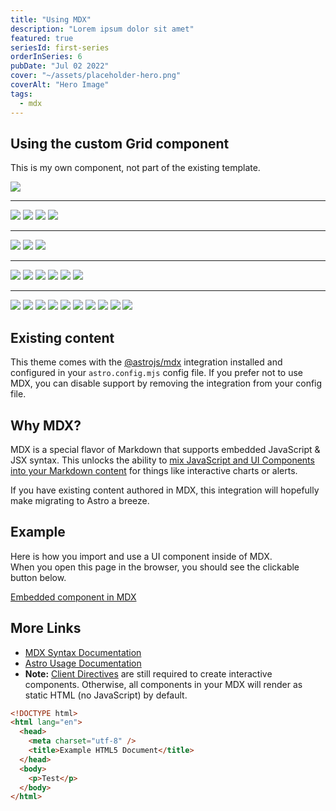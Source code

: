 ```yaml
---
title: "Using MDX"
description: "Lorem ipsum dolor sit amet"
featured: true
seriesId: first-series
orderInSeries: 6
pubDate: "Jul 02 2022"
cover: "~/assets/placeholder-hero.png"
coverAlt: "Hero Image"
tags:
  - mdx
---
```



## Using the custom Grid component

This is my own component, not part of the existing template.

<Grid>
  <Img src="https://placehold.co/1080" />
</Grid>

---

<Grid columns={2}>
  <Img src="https://placehold.co/1080" />
  <Img src="https://placehold.co/1080" />
  <Img src="https://placehold.co/1080" />
  <Img src="https://placehold.co/1080" />
</Grid>

---

<Grid columns={2}>
  <Img src="https://placehold.co/1080x2160" spanRows={2} />
  <Img src="https://placehold.co/1080" />
  <Img src="https://placehold.co/1080" />
</Grid>

---

<Grid columns={3}>
  <Img src="https://placehold.co/1080" />
  <Img src="https://placehold.co/1080" />
  <Img src="https://placehold.co/1080" />
  <Img src="https://placehold.co/1080" />
  <Img src="https://placehold.co/1080" spanRows={2} spanCols={2} />
  <Img src="https://placehold.co/1080" />
</Grid>

---

<Grid columns={4}>
  <Img src="https://placehold.co/1080" spanRows={2} spanCols={2} />
  <Img src="https://placehold.co/1080" />
  <Img src="https://placehold.co/1080" />
  <Img src="https://placehold.co/1080" />
  <Img src="https://placehold.co/1080" />
  <Img src="https://placehold.co/1080" />
  <Img src="https://placehold.co/1080" spanRows={2} spanCols={2} />
  <Img src="https://placehold.co/1080" />
  <Img src="https://placehold.co/1080" />
  <Img src="https://placehold.co/1080" />
</Grid>

## Existing content

This theme comes with the [@astrojs/mdx](https://docs.astro.build/en/guides/integrations-guide/mdx/) integration installed and configured in your `astro.config.mjs` config file. If you prefer not to use MDX, you can disable support by removing the integration from your config file.

## Why MDX?

MDX is a special flavor of Markdown that supports embedded JavaScript & JSX syntax. This unlocks the ability to [mix JavaScript and UI Components into your Markdown content](https://docs.astro.build/en/guides/markdown-content/#mdx-features) for things like interactive charts or alerts.

If you have existing content authored in MDX, this integration will hopefully make migrating to Astro a breeze.

## Example

Here is how you import and use a UI component inside of MDX.  
When you open this page in the browser, you should see the clickable button below.

<a href="#" onclick="alert('clicked!')">
  Embedded component in MDX
</a>

## More Links

- [MDX Syntax Documentation](https://mdxjs.com/docs/what-is-mdx)
- [Astro Usage Documentation](https://docs.astro.build/en/guides/markdown-content/#markdown-and-mdx-pages)
- **Note:** [Client Directives](https://docs.astro.build/en/reference/directives-reference/#client-directives) are still required to create interactive components. Otherwise, all components in your MDX will render as static HTML (no JavaScript) by default.

```html title="example.html" {2,3}
<!DOCTYPE html>
<html lang="en">
  <head>
    <meta charset="utf-8" />
    <title>Example HTML5 Document</title>
  </head>
  <body>
    <p>Test</p>
  </body>
</html>
```
